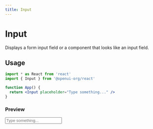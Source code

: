 ```yaml
---
title: Input
---
```



# Input

Displays a form input field or a component that looks like an input field.

## Usage

```jsx
import * as React from 'react'
import { Input } from '@openui-org/react'

function App() {
  return <Input placeholder="Type something..." />
}
```

### Preview

<Preview>
  <Input placeholder="Type something..." />
</Preview>
